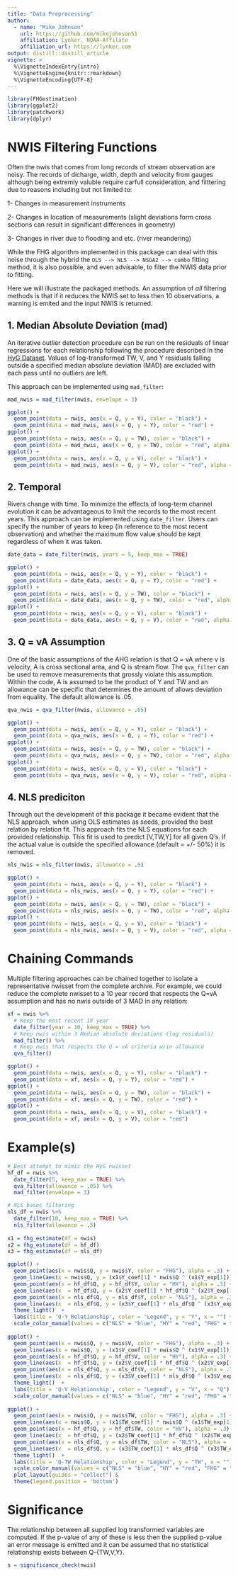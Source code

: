 ```yaml
---
title: "Data Preprocessing"
author:
  - name: "Mike Johnson"
    url: https://github.com/mikejohnson51
    affiliation: Lynker, NOAA-Affilate
    affiliation_url: https://lynker.com
output: distill::distill_article
vignette: >
  %\VignetteIndexEntry{intro}
  %\VignetteEngine{knitr::rmarkdown}
  %\VignetteEncoding{UTF-8}
---
```


```r
library(FHGestimation)
library(ggplot2)
library(patchwork)
library(dplyr)
```

# NWIS Filtering Functions

Often the nwis that comes from long records of stream observation are noisy. The records of dicharge, width, depth and velocity from gauges although being extremly valuble require carfull consideration, and filttering due to reasons including but not limited to:

1- Changes in measurement instruments

2- Changes in location of measurements (slight deviations form cross sections can result in significant differences in geometry)

3- Changes in river due to flooding and etc. (river meandering)


While the FHG algorithm implemented in this package can deal with this noise through the hybrid the `OLS --> NLS --> NSGA2 --> combo` fitting method, it is also possible, and even advisable, to filter the NWIS data prior to fitting.

Here we will illustrate the packaged methods. An assumption of _all_ filtering methods is that if it reduces the NWIS set to less then 10 observations, a warning is emited and the input NWIS is returned.

## 1. Median Absolute Deviation (mad)

An iterative outlier detection procedure can be run on the residuals of linear regressions for each relationship following the procedure described in the [HyG Dataset](https://zenodo.org/record/7868764). Values of log-transformed TW, V, and Y residuals falling outside a specified median absolute deviation (MAD) are excluded with each pass until no outliers are left.

This approach can be implemented using `mad_filter`:

```r
mad_nwis = mad_filter(nwis, envelope = 3)
```

```r
ggplot() + 
  geom_point(data = nwis, aes(x = Q, y = Y), color = "black") + 
  geom_point(data = mad_nwis, aes(x = Q, y = Y), color = "red") + 
ggplot() + 
  geom_point(data = nwis, aes(x = Q, y = TW), color = "black") + 
  geom_point(data = mad_nwis, aes(x = Q, y = TW), color = "red", alpha = .5) + 
ggplot() + 
  geom_point(data = nwis, aes(x = Q, y = V), color = "black") + 
  geom_point(data = mad_nwis, aes(x = Q, y = V), color = "red", alpha = .5)

```

## 2. Temporal

Rivers change with time. To minimize the effects of long-term channel evolution it can be advantageous to limit the records to the most recent years. This approach can be implemented using `date_filter`. Users can specify the number of years to keep (in reference to the most recent observation) and whether the maximum flow value should be kept regardless of when it was taken.

```r
date_data = date_filter(nwis, years = 5, keep_max = TRUE)
```

```r
ggplot() + 
  geom_point(data = nwis, aes(x = Q, y = Y), color = "black") + 
  geom_point(data = date_data, aes(x = Q, y = Y), color = "red") + 
ggplot() + 
  geom_point(data = nwis, aes(x = Q, y = TW), color = "black") + 
  geom_point(data = date_data, aes(x = Q, y = TW), color = "red", alpha = .5) + 
ggplot() + 
  geom_point(data = nwis, aes(x = Q, y = V), color = "black") + 
  geom_point(data = date_data, aes(x = Q, y = V), color = "red", alpha = .5)

```

## 3. Q = vA Assumption

One of the basic assumptions of the AHG relation is that Q = vA where v is velocity, A is cross sectional area, and Q is stream flow. The `qva_filter` can be used to remove measurements that grossly violate this assumption. Within the code, A is assumed to be the product of Y and TW and an allowance can be specific that determines the amount of allows deviation from equality. The default allowance is .05.
 
```r
qva_nwis = qva_filter(nwis, allowance = .05)
```

```r
ggplot() + 
  geom_point(data = nwis, aes(x = Q, y = Y), color = "black") + 
  geom_point(data = qva_nwis, aes(x = Q, y = Y), color = "red") + 
ggplot() + 
  geom_point(data = nwis, aes(x = Q, y = TW), color = "black") + 
  geom_point(data = qva_nwis, aes(x = Q, y = TW), color = "red", alpha = .5) + 
ggplot() + 
  geom_point(data = nwis, aes(x = Q, y = V), color = "black") + 
  geom_point(data = qva_nwis, aes(x = Q, y = V), color = "red", alpha = .5)

```

## 4. NLS prediciton

Through out the development of this package it became evident that the NLS approach, when using OLS estimates as seeds, provided the best relation by relation fit. This approach fits the NLS equations for each provided relationship. This fit is used to predict [V,TW,Y] for all given Q's.  If the actual value is outside the specified allowance (default = +/- 50%) it is removed.

```r
nls_nwis = nls_filter(nwis, allowance = .5)
```

```r
ggplot() + 
  geom_point(data = nwis, aes(x = Q, y = Y), color = "black") + 
  geom_point(data = nls_nwis, aes(x = Q, y = Y), color = "red") + 
ggplot() + 
  geom_point(data = nwis, aes(x = Q, y = TW), color = "black") + 
  geom_point(data = nls_nwis, aes(x = Q, y = TW), color = "red", alpha = .5) + 
ggplot() + 
  geom_point(data = nwis, aes(x = Q, y = V), color = "black") + 
  geom_point(data = nls_nwis, aes(x = Q, y = V), color = "red", alpha = .5)

```

# Chaining Commands

Multiple filtering approaches can be chained together to isolate a representative nwisset from the complete archive. For example, we could reduce the complete nwisset to a 10 year record that respects the Q=vA assumption and has no nwis outside of 3 MAD in any relation:

```r
xf = nwis %>% 
  # Keep the most recent 10 year
  date_filter(year = 10, keep_max = TRUE) %>% 
  # Keep nwis within 3 Median absolute deviations (log residuals)
  mad_filter() %>% 
  # Keep nwis that respects the Q = vA criteria w/in allowance
  qva_filter()
```

```r
ggplot() + 
  geom_point(data = nwis, aes(x = Q, y = Y), color = "black") + 
  geom_point(data = xf, aes(x = Q, y = Y), color = "red") + 
ggplot() + 
  geom_point(data = nwis, aes(x = Q, y = TW), color = "black") + 
  geom_point(data = xf, aes(x = Q, y = TW), color = "red") + 
ggplot() + 
  geom_point(data = nwis, aes(x = Q, y = V), color = "black") + 
  geom_point(data = xf, aes(x = Q, y = V), color = "red")

```

# Example(s)

```r
# Best attempt to mimic the HyG nwisset
hf_df = nwis %>% 
  date_filter(5, keep_max = TRUE) %>% 
  qva_filter(allowance = .05) %>% 
  mad_filter(envelope = 3) 

# NLS basec filtering
nls_df = nwis %>% 
  date_filter(10, keep_max = TRUE) %>% 
  nls_filter(allowance = .5)
  
x1 = fhg_estimate(df = nwis)
x2 = fhg_estimate(df = hf_df)
x3 = fhg_estimate(df = nls_df)
```

```r

ggplot() + 
  geom_point(aes(x = nwis$Q, y = nwis$Y, color = "FHG"), alpha = .3) + 
  geom_line(aes(x = nwis$Q, y = (x1$Y_coef[1] * nwis$Q ^ (x1$Y_exp[1])), color = "FHG")) +
  geom_point(aes(x = hf_df$Q, y = hf_df$Y, color = "HY"), alpha = .3) + 
  geom_line(aes(x  = hf_df$Q, y = (x2$Y_coef[1] * hf_df$Q ^ (x2$Y_exp[1])), color = "HY")) +
  geom_point(aes(x = nls_df$Q, y = nls_df$Y, color = "NLS"), alpha = .3) + 
  geom_line(aes(x  = nls_df$Q, y = (x3$Y_coef[1] * nls_df$Q ^ (x3$Y_exp[1])), color = "NLS")) +
  theme_light()  + 
  labs(title = 'Q-Y Relationship', color = "Legend", y = "Y", x = "") +
  scale_color_manual(values = c("NLS" = "blue", "HY" = "red", "FHG" = "black")) + 
  
ggplot() + 
  geom_point(aes(x = nwis$Q, y = nwis$V, color = "FHG"), alpha = .3) + 
  geom_line(aes(x = nwis$Q, y = (x1$V_coef[1] * nwis$Q ^ (x1$V_exp[1])), color = "FHG")) +
  geom_point(aes(x = hf_df$Q, y = hf_df$V, color = "HY"), alpha = .3) + 
  geom_line(aes(x  = hf_df$Q, y = (x2$V_coef[1] * hf_df$Q ^ (x2$V_exp[1])), color = "HY")) +
  geom_point(aes(x = nls_df$Q, y = nls_df$V, color = "NLS"), alpha = .3) + 
  geom_line(aes(x  = nls_df$Q, y = (x3$V_coef[1] * nls_df$Q ^ (x3$V_exp[1])), color = "NLS")) +
  theme_light()  + 
  labs(title = 'Q-V Relationship', color = "Legend", y = "V", x = "Q") +
  scale_color_manual(values = c("NLS" = "blue", "HY" = "red", "FHG" = "black")) + 
  
ggplot() + 
  geom_point(aes(x = nwis$Q, y = nwis$TW, color = "FHG"), alpha = .3) + 
  geom_line(aes(x = nwis$Q, y = (x1$TW_coef[1] * nwis$Q ^ (x1$TW_exp[1])), color = "FHG")) +
  geom_point(aes(x = hf_df$Q, y = hf_df$TW, color = "HV"), alpha = .3) + 
  geom_line(aes(x  = hf_df$Q, y = (x2$TW_coef[1] * hf_df$Q ^ (x2$TW_exp[1])), color = "HY")) +
  geom_point(aes(x = nls_df$Q, y = nls_df$TW, color = "NLS"), alpha = .3) + 
  geom_line(aes(x  = nls_df$Q, y = (x3$TW_coef[1] * nls_df$Q ^ (x3$TW_exp[1])), color = "NLS")) +
  theme_light()  + 
  labs(title = 'Q-TW Relationship', color = "Legend", y = "TW", x = "") +
  scale_color_manual(values = c("NLS" = "blue", "HY" = "red", "FHG" = "black"))  + 
  plot_layout(guides = "collect") & 
  theme(legend.position = 'bottom')
```

# Significance

The relationship between all supplied log transformed variables are computed.  If the p-value of any of these is less then the supplied p-value an error message is emitted and it can be assumed that no statistical relationship exists between Q-{TW,V,Y}.

```r
s = significance_check(nwis)
```


